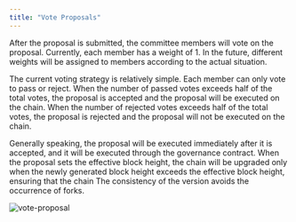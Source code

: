 ```yaml
---
title: "Vote Proposals"
---
```


After the proposal is submitted, the committee members will vote on the proposal. Currently, each member has a weight of 1. In the future, different weights will be assigned to members according to the actual situation.

The current voting strategy is relatively simple. Each member can only vote to pass or reject. When the number of passed votes exceeds half of the total votes, the proposal is accepted and the proposal will be executed on the chain. When the number of rejected votes exceeds half of the total votes, the proposal is rejected and the proposal will not be executed on the chain.

Generally speaking, the proposal will be executed immediately after it is accepted, and it will be executed through the governance contract. When the proposal sets the effective block height, the chain will be upgraded only when the newly generated block height exceeds the effective block height, ensuring that the chain The consistency of the version avoids the occurrence of forks.

![vote-proposal](../../images/governance_vote_en.png)
